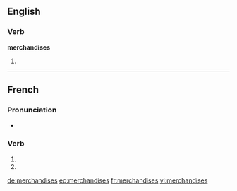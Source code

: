 {{also|merchandisés}}
==English==

===Verb===
'''merchandises'''

# {{third-person singular of|merchandise}}

----

==French==

===Pronunciation===
* {{homophones|merchandise|merchandisent}}

===Verb===
{{fr-verb-form}}

# {{conjugation of|merchandiser||2|s|pres|ind|lang=fr}}
# {{conjugation of|merchandiser||2|s|pres|sub|lang=fr}}

[[de:merchandises]]
[[eo:merchandises]]
[[fr:merchandises]]
[[vi:merchandises]]